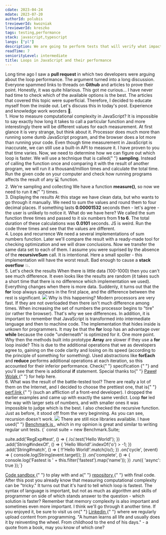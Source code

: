 ```yaml
---
cdate: 2023-04-24
mdate: 2023-07-20
authorId: polubis
treviewerId: kwozniak
lreviewerId: kreszko
tags: testing,performance
stack: javascript,typescript
langs: ["pl"]
description: We are going to perform tests that will verify what impact different loops in JavaScript may have on the performance.
readTime: 7
seniorityLevel: intermediate
title: Loops in JavaScript and their performance
---
```


<Prelude>
  <M>
    Long time ago I saw a <B>pull request</B> in which two developers were
    arguing about the loop performance. The argument turned into a long
    discussion. Everyone spammed links to threads on <B>Github</B> and articles
    to prove their point. Honestly, it was quite hilarious.
  </M>
  <M>
    This got me curious... I have never had time to check which of the available
    options is the best. The articles that covered this topic were superficial.
    Therefore, I decided to educate myself from the inside out. Let's discuss
    this in today's post.
  </M>
  <Hint hasBg>Experience and knowledge work wonders 🚀.</Hint>
</Prelude>

<Section>
  <XL>1. How to measure computational complexity in JavaScript?</XL>
  <M>
    It is impossible to say exactly how long it takes to call a particular
    function and more interestingly there will be different values for each
    measurement. At first glance it is very strange, but think about it.
    Processor does much more than running some dumb JavaScript program, and the
    browser does a lot more than running your code.
  </M>
  <M>
    Even though time measurement in JavaScript is inaccurate, we can still use a
    built-in API to measure it.
  </M>
  <Snippet
    linesCount={10}
    description="A function that measures the duration of any other function"
    src="https://raw.githubusercontent.com/polubis/loops-performance-in-javascript/main/src/performance/measure.ts"
  />
  <Snippet
    linesCount={12}
    description="Example use of the measure function"
    src="https://raw.githubusercontent.com/polubis/loops-performance-in-javascript/main/src/snippets/memory-used.ts"
  />
  <M>
    I have proven to you that time varies. Now, we need to determine how we can
    figure out which loop is faster. We will use a technique that is called{" "}
    <B>sampling</B>. Instead of calling the function once and comparing it with
    the result of another program, we will run it a thousand/million times and
    calculate the total time.
  </M>
  <Hint hasBg>
    Run the given code on your computer and check how running programs affects
    the result of any 💻 function.
  </Hint>
</Section>

<Section>
  <XL>2. We're sampling and collecting</XL>
  <M>
    We have a function <B>measure()</B>, so now we need to run it <B>n</B>{" "}
    times.
  </M>
  <Snippet
    linesCount={22}
    description="Function to collect results"
    src="https://raw.githubusercontent.com/polubis/loops-performance-in-javascript/main/src/performance/run-probes.ts"
  />
  <Snippet
    linesCount={12}
    description="Use of the runProbes() function"
    src="https://raw.githubusercontent.com/polubis/loops-performance-in-javascript/main/src/snippets/run-probes-used.ts"
  />
</Section>

<Section>
  <XL>3. Displaying the results</XL>
  <M>
    At this stage we have clean data, but who wants to go through it manually.
    We need to sum the values and round them to four decimal places. If
    something lasts <B>0.00001532</B> seconds then - let's agree - the user is
    unlikely to notice it.
  </M>
  <Snippet
    linesCount={31}
    description="Function to summarize the result"
    src="https://raw.githubusercontent.com/polubis/loops-performance-in-javascript/main/src/performance/summarize.ts"
  />
  <Snippet
    linesCount={23}
    description="We have the result"
    src="https://raw.githubusercontent.com/polubis/loops-performance-in-javascript/main/src/snippets/summary-used.ts"
  />
  <M>
    What do we have here? We called the sum function three times and passed to
    it six numbers from <B>1 to 6</B>. The total duration of these calculations
    was <B>0.0101</B> seconds.
  </M>
  <Hint hasBg>
    JS is weird. Run the code three times and see that the values are different.
  </Hint>
</Section>

<Section>
  <XL>4. Loops and recurrence</XL>
  <M>
    We need a several implementations of sum numbers function. Later we'll
    compare the result with a ready-made tool for checking optimization and we
    will draw conclusions.
  </M>
  <Snippet
    linesCount={49}
    description="Do you have a favorite?"
    src="https://raw.githubusercontent.com/polubis/loops-performance-in-javascript/main/src/sum.ts"
  />
  <M>Now we transfer the same data set to each of them.</M>
  <Snippet
    linesCount={82}
    description="The result and the option to change parameters"
    src="https://raw.githubusercontent.com/polubis/loops-performance-in-javascript/main/src/App.tsx"
  />
  <M>
    I assume you were suprised by the absence of the <B>recursiveSum</B> call.
    It is intentional. Here a small spoiler - this implementation will have the
    worst result. Bad enough to cause a <B>stack overflow</B> 💥.
  </M>
</Section>

<Section>
  <XL>5. Let's check the results</XL>
  <M>
    When there is little data (100-1000) then you can't see much difference. It
    even looks like the results are random (it takes such a short time that
    there is no difference which implementation we used). Everything changes
    when there is more data. Suddenly, it turns out that the <B>for</B> loop
    always appears in the first place, and the difference between the rest is
    significant.
  </M>
  <Img
    border
    src="/assets/loops-performance-in-javascript/demo.gif"
    description="Tests in our mini app"
  />
  <M>
    Why is this happening? Modern processors are very fast. If they are not
    overloaded then there isn't much difference among times. When increasing the
    set of numbers the processor begins to "tire" (or rather the browser).
    That's why we see differences.
  </M>
  <M>
    In addition, it is important to remember that JavaScript is transformed into
    intermediate language and then to machine code. The implementation that
    hides inside is unkown for programmers. It may be that the <B>for</B> loop
    has an advantage over <B>while</B> because the code "underneath" is
    optimized for it.
  </M>
  <M>
    One more point. Why then the methods built into prototype <B>Array</B> are
    slower if they use a <B>for</B> loop inside? This is due to the additional
    operations that we as developers agree to, gaining on the code clarity and
    losing on its speed (according to the principle of something for something).
    Used abstractions like <B>forEach</B> and <B>reduce</B> performs additional
    operations at each iteration, so this accounted for their inferior
    performance.
  </M>
  <Hint hasBg>
    Check{" "}
    <A
      outside
      src="https://tc39.es/ecma262/multipage/indexed-collections.html?fbclid=IwAR1FkOVuwIUDfjfgr2TpsxSDnPY2MFW65-eOndDcifPjMnUt6_3h2yZOGBM#sec-array.prototype.foreach"
    >
      specification
    </A>{" "}
    and you'll see that there is additional <B>if</B> statement.
  </Hint>
  <Hint hasBg>
    Special thanks to{" "}
    <A href="https://www.linkedin.com/in/pwolaq/" outside>
      Paweł Wolak
    </A>{" "}
    for help here.
  </Hint>
</Section>

<Section>
  <XL>6. What was the result of the battle-tested tool?</XL>
  <M>
    There are really a lot of them on the Internet, and I decided to choose the
    prettiest one, that is{" "}
    <A href="https://perf.link/" outside>
      perf.link
    </A>{" "}
    (such an affliction of a front-end developer). I dropped the earlier
    examples and came up with exactly the same verdict. Loop <B>for</B> led the
    way with larger sets of numbers, and with smaller ones it was impossible to
    judge which is the best. I also checked the recursive function. Just as
    before, it stood off from the very beginning.
  </M>
  <Hint hasBg>As you can see, recursion doesn't work.</Hint>
  <Img
    border
    src="/assets/loops-performance-in-javascript/perf.jpg"
    description="Result for 100000 numbers"
  />
  <M>
    There are still nice libraries available. I have used{" "}
    <A href="https://benchmarkjs.com/" outside>
      Benchmark.js
    </A>
    , which in my opinion is great and similar to writing regular unit tests.
  </M>
  <Snippet description="It looks beautiful">
    {`
    const suite = new Benchmark.Suite;
    
suite.add('RegExp#test', () => {
  /o/.test('Hello World!');
})
.add('String#indexOf', () => {
  'Hello World!'.indexOf('o') > -1;
})
.add('String#match', () => {
  !!'Hello World!'.match(/o/);
})
.on('cycle', (event) => {
  console.log(String(event.target));
})
.on('complete', () => {
  console.log('Fastest is ' + this.filter('fastest').map('name'));
})
.run({ 'async': true });`}
  </Snippet>
</Section>

<Example>
  <M>
    <A
      href="https://codesandbox.io/p/github/polubis/loops-performance-in-javascript/main?file=%2Fsrc%2FApp.tsx&selection=%5B%7B%22endColumn%22%3A13%2C%22endLineNumber%22%3A37%2C%22startColumn%22%3A13%2C%22startLineNumber%22%3A37%7D%5D&workspace=%257B%2522activeFilepath%2522%253A%2522%252Fsrc%252Fsum.ts%2522%252C%2522openFiles%2522%253A%255B%2522%252Fsrc%252FApp.tsx%2522%252C%2522%252Fsrc%252Fperformance%252Fsummarize.ts%2522%252C%2522%252Fsrc%252Fperformance%252Frun-probes.ts%2522%252C%2522%252Fsrc%252Fsnippets%252Frun-probes-used.ts%2522%252C%2522%252Fsrc%252Fsum.ts%2522%252C%2522%252Fsrc%252Fsnippets%252Fsummary-used.ts%2522%255D%252C%2522sidebarPanel%2522%253A%2522EXPLORER%2522%252C%2522gitSidebarPanel%2522%253A%2522COMMIT%2522%252C%2522spaces%2522%253A%257B%2522clgne8f5s043d356qd2gxmgto%2522%253A%257B%2522key%2522%253A%2522clgne8f5s043d356qd2gxmgto%2522%252C%2522devtools%2522%253A%255B%257B%2522type%2522%253A%2522PREVIEW%2522%252C%2522taskId%2522%253A%2522start%2522%252C%2522port%2522%253A3000%252C%2522key%2522%253A%2522clgne8jkc0450356q218ukqxi%2522%252C%2522isMinimized%2522%253Afalse%257D%252C%257B%2522type%2522%253A%2522TASK_LOG%2522%252C%2522taskId%2522%253A%2522start%2522%252C%2522key%2522%253A%2522clgnea0u405c3356q85mp2ehc%2522%252C%2522isMinimized%2522%253Atrue%257D%255D%252C%2522name%2522%253A%2522start%2520Preview%2522%257D%257D%252C%2522currentSpace%2522%253A%2522clgne8f5s043d356qd2gxmgto%2522%252C%2522spacesOrder%2522%253A%255B%2522clgne8f5s043d356qd2gxmgto%2522%255D%252C%2522hideCodeEditor%2522%253Afalse%257D
"
      outside
    >
      Code sandbox
    </A>{" "}
    to play with and a{" "}
    <A
      href="https://github.com/polubis/loops-performance-in-javascript"
      outside
    >
      repository
    </A>{" "}
    with final code.
  </M>
</Example>

<Summary>
  <M>
    After this post you already know that measuring computational complexity can
    be "tricky." It turns out that it's hard to tell which loop is fastest.
  </M>
  <M>
    The syntax of language is important, but not as much as algorithm and skills
    of programmer on side of which stands answer to the question - which
    solution is faster?
  </M>
  <M>
    Remember that memory complexity is also important and sometimes even more
    important. I think we'll go through it another time.
  </M>
  <M>
    If you enjoyed it, be sure to visit us on{" "}
    <A href="https://www.linkedin.com/in/adrian-po%C5%82ubi%C5%84ski-281ab2172/" outside>
      Linkedin
    </A>{" "}
    where we regularly upload content from programming.
  </M>
  <Hint hasBg>
    "A human learns all life and usually does it by reinventing the wheel. From
    childhood to the end of his days." - a quote from a book, may you know of
    which one?
  </Hint>
</Summary>
